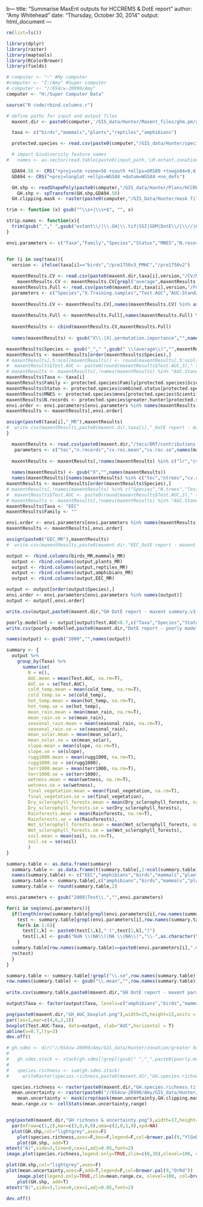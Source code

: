 b---
title: "Summarise MaxEnt outputs for HCCREMS & DotE report"
author: "Amy Whitehead"
date: "Thursday, October 30, 2014"
output: html_document
---

```r
rm(list=ls())

library(dplyr)
library(raster)
library(maptools)
library(RColorBrewer)
library(fields)

# computer <- "~" #My computer
#computer <- "Z:/Amy" #Super computer
# computer <- "//654cw-20990/Amy"
computer <- "H:/Super Computer Data"

source("R code/rbind.columns.r")

# define paths for input and output files
  maxent.dir <- paste0(computer,'/GIS_data/Hunter/Maxent_files/ghm.pm/all_variables/output/')

  taxa <- c("birds","mammals","plants","reptiles","amphibians")

  protected.species <- read.csv(paste0(computer,"/GIS_data/Hunter/species point data/IBRA threatened species list.csv"))

  # import biodiversity feature names
#   names <- as.vector(read.table(paste0(input_path,'LH.extant.zonation.weighted.spp'), header=F, sep='\t')[,6])

  GDA94.56 <- CRS("+proj=utm +zone=56 +south +ellps=GRS80 +towgs84=0,0,0,0,0,0,0 +units=m +no_defs")
  GDA94 <- CRS("+proj=longlat +ellps=WGS84 +datum=WGS84 +no_defs")

  GH.shp <- readShapePoly(paste0(computer,"/GIS_data/Hunter/Plans/HCCREMS_AreaOfInterest/HCCREMS_AoI.shp"), proj4=GDA94)
    GH.shp <- spTransform(GH.shp,GDA94.56)
  GH.clipping.mask <- raster(paste0(computer,"/GIS_Data/Hunter/mask files/GH_PM.clipping.mask.tif"))

```

```r
trim <- function (x) gsub("^\\s+|\\s+$", "", x)

strip.names <- function(x){
  trim(gsub("_"," ",gsub("extant\\/|\\.GH|\\.tif|SSI|SDM|DotE\\/|\\//|654cw-20990|\\/|Amy|GIS_data|Hunter|zonation|greater hunter","",x)))
}


```

```r
envi.parameters <- c("Taxa","Family","Species","Status","MNES","N.records","Training.samples","N.trees","Test.AUC","AUC.Standard.Deviation","cold_temp","hot_temp","mean_rain","seasonal_rain","mean_solar","slope","rugg1000","terr1000","wetness","final_vegetation","2000Dry_sclerophyll_forests","2000Rainforests","2000Wet_sclerophyll_forests","soil")


for (i in seq(taxa)){
  version <- ifelse(taxa[i]=="birds","/pre1750v3_PMHC","/pre1750v2")
  
  maxentResults.CV <- read.csv(paste0(maxent.dir,taxa[i],version,"/CV/MaxentResults.csv"))
    maxentResults.CV <- maxentResults.CV[grepl("average",maxentResults.CV$Species),]
  maxentResults.Full <- read.csv(paste0(maxent.dir,taxa[i],version,"/Full/MaxentResults.csv"))
  parameters <- c("Species","X.Training.samples","Test.AUC","AUC.Standard.Deviation",names(maxentResults.Full[grepl("permutation.importance",names(maxentResults.Full))]))
  
  maxentResults.CV <- maxentResults.CV[,names(maxentResults.CV) %in% as.character(parameters[1:4])]
  
  maxentResults.Full <- maxentResults.Full[,names(maxentResults.Full) %in% as.character(parameters[c(5:14)])]
  
  maxentResults <- cbind(maxentResults.CV,maxentResults.Full)
  
  names(maxentResults) <- gsub("X\\.|X|.permutation.importance","",names(maxentResults))

maxentResults$Species <- gsub("_"," ",gsub(" \\(average\\)","",maxentResults$Species))
maxentResults <- maxentResults[order(maxentResults$Species),]
# maxentResults[,5:ncol(maxentResults)] <- round(maxentResults[,5:ncol(maxentResults)],2)
#  maxentResults$Test.AUC <- paste0(round(maxentResults$Test.AUC,3)," (",round(maxentResults$AUC.Standard.Deviation,3),")")
# maxentResults <- maxentResults[,!names(maxentResults) %in% "AUC.Standard.Deviation"]
maxentResults$Taxa <- taxa[i]
maxentResults$Family <- protected.species$Family[protected.species$Scientific.Name %in% maxentResults$Species]
maxentResults$Status <- protected.species$combined.status[protected.species$Scientific.Name %in% maxentResults$Species]
maxentResults$MNES <- protected.species$mnes[protected.species$Scientific.Name %in% maxentResults$Species]
maxentResults$N.records <- protected.species$greater.hunter[protected.species$Scientific.Name %in% maxentResults$Species]
envi.order <- envi.parameters[envi.parameters %in% names(maxentResults)]  
maxentResults <- maxentResults[,envi.order]

assign(paste0(taxa[i],"_MR"),maxentResults)
#  write.csv(maxentResults,paste0(maxent.dir,taxa[i],"_DotE report - maxent summary.csv"),row.names=F) 
}

```


```r
  maxentResults <- read.csv(paste0(maxent.dir,"/tecs/BRT/contributions.csv"))
   parameters <- c("tec","n.records","cv.roc.mean","cv.roc.se",names(maxentResults[grepl("permutation.importance",names(maxentResults))]))
  
  maxentResults <- maxentResults[,!names(maxentResults) %in% c("lr","cv.correlation.mean","cv.correlation.se","cv.deviance.mean","cv.deviance.se")]
  
  names(maxentResults) <- gsub("X","",names(maxentResults))
  names(maxentResults)[names(maxentResults) %in% c("tec","ntrees","cv.roc.mean","cv.roc.se","n.records")] <- c("Species","N.trees","Test.AUC","AUC.Standard.Deviation","N.records")
maxentResults <- maxentResults[order(maxentResults$Species),]
# maxentResults[,!names(maxentResults) %in% c("Species","N.trees","Test.AUC","AUC.Standard.Deviation","N.records")] <- round(maxentResults[,!names(maxentResults) %in% c("Species","N.trees","Test.AUC","AUC.Standard.Deviation","N.records")],2)
#  maxentResults$Test.AUC <- paste0(round(maxentResults$Test.AUC,3)," (",round(maxentResults$AUC.Standard.Deviation,3),")")
# maxentResults <- maxentResults[,!names(maxentResults) %in% "AUC.Standard.Deviation"]
maxentResults$Taxa <- "EEC"
maxentResults$Family <- ""

envi.order <- envi.parameters[envi.parameters %in% names(maxentResults)]  
maxentResults <- maxentResults[,envi.order]

assign(paste0("EEC_MR"),maxentResults)
#  write.csv(maxentResults,paste0(maxent.dir,"EEC_DotE report - maxent summary.csv"),row.names=F)  

```

```r
output <- rbind.columns(birds_MR,mammals_MR)
  output <- rbind.columns(output,plants_MR)
  output <- rbind.columns(output,reptiles_MR)
  output <- rbind.columns(output,amphibians_MR)
  output <- rbind.columns(output,EEC_MR)

output <- output[order(output$Species),]
envi.order <- envi.parameters[envi.parameters %in% names(output)] 
output <- output[,envi.order]

write.csv(output,paste0(maxent.dir,"GH DotE report - maxent summary.v3_PMHC.csv"),row.names=F)

poorly.modelled <- output[output$Test.AUC<0.7,c("Taxa","Species","Status","MNES","N.records","Test.AUC","AUC.Standard.Deviation")]
write.csv(poorly.modelled,paste0(maxent.dir,"DotE report - poorly modelled species.v3_PMHC.csv"),row.names=F)
```

```r
names(output) <- gsub("2000","",names(output))

summary <- {
  output %>%
    group_by(Taxa) %>%
      summarise(
        N = n(),
        AUC.mean = mean(Test.AUC, na.rm=T),
        AUC.se = se(Test.AUC),
        cold_temp.mean = mean(cold_temp, na.rm=T),
        cold_temp.se = se(cold_temp),
        hot_temp.mean = mean(hot_temp, na.rm=T),
        hot_temp.se = se(hot_temp),
        mean_rain.mean = mean(mean_rain, na.rm=T),
        mean_rain.se = se(mean_rain),
        seasonal_rain.mean = mean(seasonal_rain, na.rm=T),
        seasonal_rain.se = se(seasonal_rain),
        mean_solar.mean = mean(mean_solar),
        mean_solar.se = se(mean_solar),
        slope.mean = mean(slope, na.rm=T),
        slope.se = se(slope),
        rugg1000.mean = mean(rugg1000, na.rm=T),
        rugg1000.se = se(rugg1000),
        terr1000.mean = mean(terr1000, na.rm=T),
        terr1000.se = se(terr1000),
        wetness.mean = mean(wetness, na.rm=T),
        wetness.se = se(wetness),
        final_vegetation.mean = mean(final_vegetation, na.rm=T),
        final_vegetation.se = se(final_vegetation),
        Dry_sclerophyll_forests.mean = mean(Dry_sclerophyll_forests, na.rm=T),
        Dry_sclerophyll_forests.se = se(Dry_sclerophyll_forests),
        Rainforests.mean = mean(Rainforests, na.rm=T),
        Rainforests.se = se(Rainforests),
        Wet_sclerophyll_forests.mean = mean(Wet_sclerophyll_forests, na.rm=T),
        Wet_sclerophyll_forests.se = se(Wet_sclerophyll_forests),
        soil.mean = mean(soil, na.rm=T),
        soil.se = se(soil)
        )
}

summary.table <- as.data.frame(summary)
  summary.table <- as.data.frame(t(summary.table[,2:ncol(summary.table)]))
  names(summary.table) <- c("EEC","amphibians","birds","mammals","plants","reptiles")
  summary.table <- summary.table[,c("amphibians","birds","mammals","plants","reptiles","EEC")]
  summary.table <- round(summary.table,2)

envi.parameters <- gsub("2000|Test\\.","",envi.parameters)

for(i in seq(envi.parameters)){
  if(length(nrow(summary.table[grepl(envi.parameters[i],row.names(summary.table)),])==2)){
    test <- summary.table[grepl(envi.parameters[i],row.names(summary.table)),]
    for(k in 1:6){
      test[1,k] <- paste0(test[1,k]," (",test[2,k],")")
      test[1,k] <- gsub("NaN \\(NA\\)|NA \\(NA\\)","\\-",as.character(test[1,k]))
    }
  summary.table[row.names(summary.table)==paste0(envi.parameters[i],".mean"),] <- test[1,]
  rm(test)
  }
}

summary.table <- summary.table[!grepl("\\.se",row.names(summary.table)),]
row.names(summary.table) <- gsub("\\.mean","",row.names(summary.table))
  
write.csv(summary.table,paste0(maxent.dir,"GH DotE report - maxent parameter summary.v3_PMHC.csv"),row.names=T)

```


```r

output$Taxa <- factor(output$Taxa, levels=c("amphibians","birds","mammals","plants","reptiles","EEC"))

png(paste0(maxent.dir,"GH_AUC_boxplot.png"),width=15,height=15,units = "cm",pointsize=12,bg="transparent",res=300)
par(las=1,mar=c(4,6,2,2))
boxplot(Test.AUC~Taxa, data=output, xlab="AUC",horizontal = T)
abline(v=0.7,lty=3)
dev.off()


```

```r

# gh.sdms <- dir("//654cw-20990/Amy/GIS_data/Hunter/zonation/greater hunter/extant",pattern="SDM_GH.tif",full.names=T)
# 
#   gh.sdms.stack <- stack(gh.sdms[!grepl(gsub(" ","_",paste0(poorly.modelled$Species,collapse="|")),gh.sdms)])
#   
#   species.richness <- sum(gh.sdms.stack)
#     writeRaster(species.richness,paste0(maxent.dir,"GH.species.richness.tif"))

  species.richness <- raster(paste0(maxent.dir,"GH.species.richness.tif"))
  mean.uncertainty <- raster(paste0("//654cw-20990/Amy/GIS_data/Hunter/Maxent_files/ghm.pm/all_variables/output/mean.uncertainty_2015-01-09.tif"))
    mean.uncertainty <- mask(crop(mask(mean.uncertainty,GH.clipping.mask),GH.shp),GH.shp)
  mean.range.cv <- cellStats(mean.uncertainty,range)


png(paste0(maxent.dir,"GH richness & uncertainty.png"),width=17,height=10,units="cm",res=300,pointsize=12,bg="transparent")
  par(mfrow=c(1,2),mar=c(3,0,0,0),oma=c(2,0,1,0),xpd=NA)
  plot(GH.shp,col="lightgrey",axes=F)  
    plot(species.richness,axes=F,box=F,legend=F,col=brewer.pal(9,"YlGnBu"),add=T)
    plot(GH.shp, add=T)
mtext("A)",side=3,line=0,cex=1,adj=0.05,font=2)
image.plot(species.richness,legend.only=TRUE,zlim=c(0,30),nlevel=100, col=brewer.pal(9,"YlGnBu"),axis.args=list(at=c(0,30), labels=c("Low","High"), cex.axis=0.7,adj=0.5),legend.args=list(text='Relative richness', side=3, font=2, line=0.75, cex=0.7),legend.width=0.5,legend.shrink=0.5,horizontal = T,smallplot=c(0.25,0.75,0.05,0.075))

plot(GH.shp,col="lightgrey",axes=F)
plot(mean.uncertainty,axes=F,add=T,legend=F,col=brewer.pal(9,"OrRd"))
    image.plot(legend.only=TRUE,zlim=mean.range.cv, nlevel=100, col=brewer.pal(9,"OrRd"),axis.args=list(at=mean.range.cv, labels=c(paste0("Low","\n","(CV=",round(mean.range.cv[1],2),")"),paste0("High","\n","(CV=",round(mean.range.cv[2],2),")")), cex.axis=0.7,adj=0.5),legend.args=list(text='Predictive uncertainty', side=3, font=2, line=0.75, cex=0.7),legend.width=0.5,legend.shrink=0.5,horizontal = T,smallplot=c(0.25,0.75,0.05,0.075))
    plot(GH.shp, add=T)
mtext("B)",side=3,line=0,cex=1,adj=0.05,font=2)

dev.off()

```
